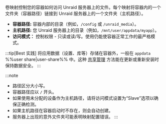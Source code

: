 卷映射控制您的容器如何访问 Unraid 服务器上的文件。每个映射将容器内的一个文件夹（容器路径）链接到 Unraid 服务器上的一个文件夹（主机路径）。

- **容器路径:** 容器内部的目录（例如，`/config` 或 `/unraid_media`）。
- **主机路径:** 您 Unraid 服务器上的目录（例如，`/mnt/user/appdata/myapp`）。
- **访问模式：** 控制权限 - 只读或读/写。使用仍能使容器正常工作的最严格模式。

:::tip[Best 实践]
将应用数据（设置、库等）存储在容器外，一般在 `appdata` %%user share|user-share%% 中。这种 [共享管理](../../../manage-storage/shares.mdx) 方法能在更新或重新安装时保持数据安全。
:::

:::note

- 路径区分大小写。
- 容器路径应以 `/` 开头。
- 如果使用未分配的设备作为主机路径，请将访问模式设置为“Slave”选项以确保正确检测。
- 如果主机路径在容器启动时不存在，则会自动创建。
- 服务器上出现的意外文件夹可能表明映射配置错误。
  :::
